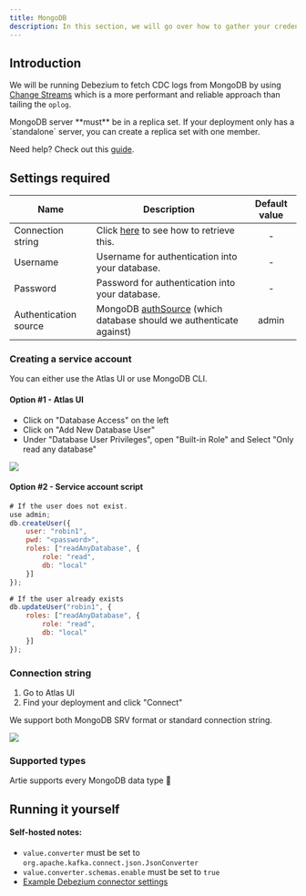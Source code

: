 ```yaml
---
title: MongoDB
description: In this section, we will go over how to gather your credentials and prepare your MongoDB server to start providing CDC logs.
---
```


## Introduction

We will be running Debezium to fetch CDC logs from MongoDB by using [Change Streams](https://www.mongodb.com/docs/manual/changeStreams/) which is a more performant and reliable approach than tailing the `oplog`.&#x20;

<Info>
MongoDB server **must** be in a replica set. If your deployment only has a `standalone` server, you can create a replica set with one member.

Need help? Check out this [guide](https://www.mongodb.com/docs/manual/tutorial/convert-standalone-to-replica-set/).
</Info>

## Settings required

| Name                  | Description                                                                                                                                                                   | Default value |
| --------------------- | ----------------------------------------------------------------------------------------------------------------------------------------------------------------------------- | :-----------: |
| Connection string     | Click [here](https://www.mongodb.com/docs/manual/reference/connection-string/) to see how to retrieve this.                                                                   |       -       |
| Username              | Username for authentication into your database.                                                                                                                               |       -       |
| Password              | Password for authentication into your database.                                                                                                                               |       -       |
| Authentication source | MongoDB [authSource](https://www.mongodb.com/docs/manual/reference/connection-string/#mongodb-urioption-urioption.authSource) (which database should we authenticate against) |     admin     |

### Creating a service account

You can either use the Atlas UI or use MongoDB CLI.

#### Option #1 - Atlas UI

* Click on "Database Access" on the left
* Click on "Add New Database User"
* Under "Database User Privileges", open "Built-in Role" and Select "Only read any database"

<Frame><img src="/assets/image.png" /></Frame>

#### Option #2 - Service account script

```javascript
# If the user does not exist.
use admin;
db.createUser({
    user: "robin1",
    pwd: "<password>",
    roles: ["readAnyDatabase", {
        role: "read",
        db: "local"
    }]
});

# If the user already exists
db.updateUser("robin1", {
    roles: ["readAnyDatabase", {
        role: "read",
        db: "local"
    }]
});
```

### Connection string

1. Go to Atlas UI
2. Find your deployment and click "Connect"

We support both MongoDB SRV format or standard connection string.

<Frame><img src="/assets/image (1).png" /></Frame>

### Supported types

Artie supports every MongoDB data type 🙂

## Running it yourself

#### Self-hosted notes:

* `value.converter` must be set to `org.apache.kafka.connect.json.JsonConverter`
* `value.converter.schemas.enable` must be set to `true`
* [Example Debezium connector settings](https://github.com/artie-labs/transfer/blob/master/examples/mongodb/register-mongodb-connector.json)
